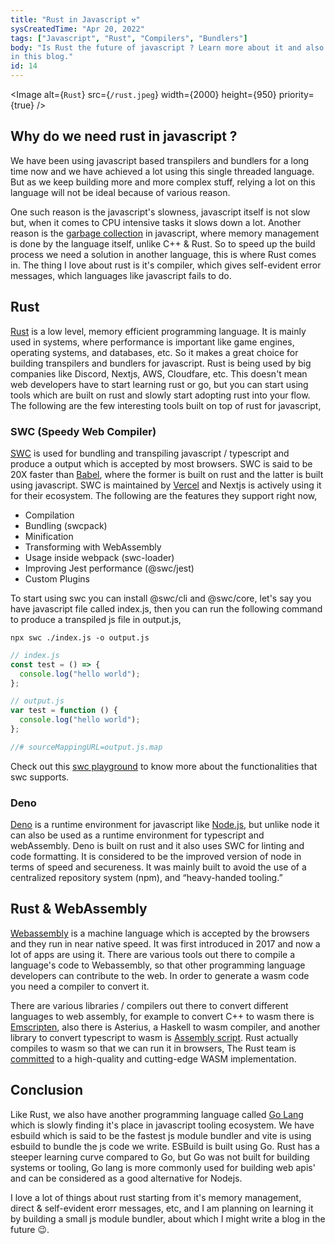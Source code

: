 ```yaml
---
title: "Rust in Javascript ⚒️"
sysCreatedTime: "Apr 20, 2022"
tags: ["Javascript", "Rust", "Compilers", "Bundlers"]
body: "Is Rust the future of javascript ? Learn more about it and also learn about the tools (like swc and deno) that are using rust,
in this blog."
id: 14
---
```


<Image
  alt={`Rust`}
  src={`/rust.jpeg`}
  width={2000}
  height={950}
  priority={true}
/>

## Why do we need rust in javascript ?

We have been using javascript based transpilers and bundlers for a long time now and we have achieved a lot
using this single threaded language. But as we keep building more and more complex stuff, relying a lot on
this language will not be ideal because of various reason.

One such reason is the javascript's slowness, javascript itself is not slow but, when it comes to CPU intensive tasks
it slows down a lot. Another reason is the [garbage collection](https://developer.mozilla.org/en-US/docs/Web/JavaScript/Memory_Management#garbage_collection)
in javascript, where memory management is done by the language itself, unlike C++ & Rust. So to speed up the build process
we need a solution in another language, this is where Rust comes in. The thing I love about rust is it's compiler, which
gives self-evident error messages, which languages like javascript fails to do.

## Rust

[Rust](https://www.rust-lang.org/) is a low level, memory efficient programming language. It is mainly used in systems,
where performance is important like game engines, operating systems, and databases, etc. So it makes a great choice for
building transpilers and bundlers for javascript. Rust is being used by big companies like Discord, Nextjs, AWS, Cloudfare,
etc. This doesn't mean web developers have to start learning rust or go, but you can start using tools which are built on
rust and slowly start adopting rust into your flow. The following are the few interesting tools built on top of rust for
javascript,

### SWC (Speedy Web Compiler)

[SWC](https://swc.rs/) is used for bundling and transpiling javascript / typescript and produce a output which is accepted by most browsers.
SWC is said to be 20X faster than [Babel](https://babeljs.io/), where the former is built on rust and the latter is built using javascript. SWC
is maintained by [Vercel](https://vercel.com/) and Nextjs is actively using it for their ecosystem. The following are the features they support
right now,

- Compilation
- Bundling (swcpack)
- Minification
- Transforming with WebAssembly
- Usage inside webpack (swc-loader)
- Improving Jest performance (@swc/jest)
- Custom Plugins

To start using swc you can install @swc/cli and @swc/core, let's say you have javascript file called index.js, then you can
run the following command to produce a transpiled js file in output.js,

```shell
npx swc ./index.js -o output.js
```

```javascript
// index.js
const test = () => {
  console.log("hello world");
};
```

```javascript
// output.js
var test = function () {
  console.log("hello world");
};

//# sourceMappingURL=output.js.map
```

Check out this [swc playground](https://swc.rs/playground) to know more about the functionalities that swc supports.

### Deno

[Deno](https://deno.land/) is a runtime environment for javascript like [Node.js](https://nodejs.org/en/), but unlike
node it can also be used as a runtime environment for typescript and webAssembly. Deno is built on rust and it also
uses SWC for linting and code formatting. It is considered to be the improved version of node in terms of speed and secureness.
It was mainly built to avoid the use of a centralized repository system (npm), and “heavy-handed tooling.”

## Rust & WebAssembly

[Webassembly](https://webassembly.org/) is a machine language which is accepted by the browsers and they run in near native
speed. It was first introduced in 2017 and now a lot of apps are using it. There are various tools out there to compile
a language's code to Webassembly, so that other programming language developers can contribute to the web. In order to
generate a wasm code you need a compiler to convert it.

There are various libraries / compilers out there to convert different languages to web assembly, for example to convert
C++ to wasm there is [Emscripten](https://emscripten.org/), also there is Asterius, a Haskell to wasm compiler, and
another library to convert typescript to wasm is [Assembly script](https://www.assemblyscript.org/). Rust actually compiles
to wasm so that we can run it in browsers, The Rust team is [committed](https://www.rust-lang.org/what/wasm) to a
high-quality and cutting-edge WASM implementation.

## Conclusion

Like Rust, we also have another programming language called [Go Lang](https://go.dev/) which is slowly finding it's place in javascript tooling
ecosystem. We have esbuild which is said to be the fastest js module bundler and vite is using esbuild to bundle the js
code we write. ESBuild is built using Go. Rust has a steeper learning curve
compared to Go, but Go was not built for building systems or tooling, Go lang is more commonly used for building web apis'
and can be considered as a good alternative for Nodejs.

I love a lot of things about rust starting from it's memory management, direct & self-evident erorr messages, etc, and I
am planning on learning it by building a small js module bundler, about which I might write a blog in the
future 😉.
